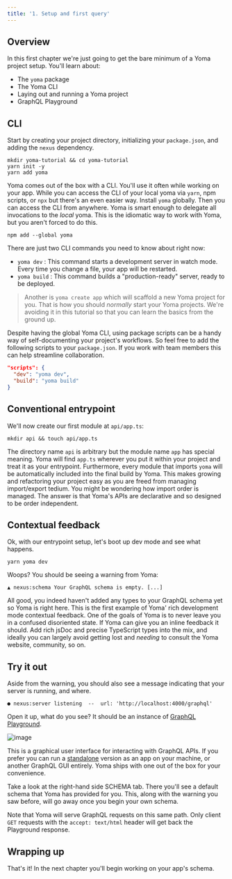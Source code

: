 ```yaml
---
title: '1. Setup and first query'
---
```


## Overview

In this first chapter we're just going to get the bare minimum of a Yoma project setup. You'll learn about:

- The `yoma` package
- The Yoma CLI
- Laying out and running a Yoma project
- GraphQL Playground

## CLI

Start by creating your project directory, initializing your `package.json`, and adding the `nexus` dependency.

```bash-symbol
mkdir yoma-tutorial && cd yoma-tutorial
yarn init -y
yarn add yoma
```

Yoma comes out of the box with a CLI. You'll use it often while working on your app. While you can access the CLI of your local yoma via `yarn`, npm scripts, or `npx` but there's an even easier way. Install `yoma` globally. Then you can access the CLI from anywhere. Yoma is smart enough to delegate all invocations to the _local_ yoma. This is the idiomatic way to work with Yoma, but you aren't forced to do this.

```bash-symbol
npm add --global yoma
```

There are just two CLI commands you need to know about right now:

- `yoma dev` : This command starts a development server in watch mode. Every time you change a file, your app will be restarted.
- `yoma build` : This command builds a "production-ready" server, ready to be deployed.

> Another is `yoma create app` which will scaffold a new Yoma project for you. That is how you should _normally_ start your Yoma projects. We're avoiding it in this tutorial so that you can learn the basics from the ground up.

Despite having the global Yoma CLI, using package scripts can be a handy way of self-documenting your project's workflows. So feel free to add the following scripts to your `package.json`. If you work with team members this can help streamline collaboration.

```json
"scripts": {
  "dev": "yoma dev",
  "build": "yoma build"
}
```

## Conventional entrypoint

We'll now create our first module at `api/app.ts`:

```bash-symbol
mkdir api && touch api/app.ts
```

The directory name `api` is arbitrary but the module name `app` has special meaning. Yoma will find `app.ts` wherever you put it within your project and treat it as your entrypoint. Furthermore, every module that imports `yoma` will be automatically included into the final build by Yoma. This makes growing and refactoring your project easy as you are freed from managing import/export tedium. You might be wondering how import order is managed. The answer is that Yoma's APIs are declarative and so designed to be order independent.

## Contextual feedback

Ok, with our entrypoint setup, let's boot up dev mode and see what happens.

```bash-symbol
yarn yoma dev
```

Woops? You should be seeing a warning from Yoma:

```bash-symbol
▲ nexus:schema Your GraphQL schema is empty. [...]
```

All good, you indeed haven't added any types to your GraphQL schema yet so Yoma is right here. This is the first example of Yoma' rich development mode contextual feedback. One of the goals of Yoma is to never leave you in a confused disoriented state. If Yoma can give you an inline feedback it should. Add rich jsDoc and precise TypeScript types into the mix, and ideally you can largely avoid getting lost and _needing_ to consult the Yoma website, community, so on.

## Try it out

Aside from the warning, you should also see a message indicating that your server is running, and where.

```bash-symbol
● nexus:server listening  --  url: 'http://localhost:4000/graphql'
```

Open it up, what do you see? It should be an instance of [GraphQL Playground](https://github.com/prisma-labs/graphql-playground).

![image](https://user-images.githubusercontent.com/284476/83534302-ae1b7d00-a4be-11ea-9a13-2665bf152e2a.png)

This is a graphical user interface for interacting with GraphQL APIs. If you prefer you can run a [standalone](https://www.electronjs.org/apps/graphql-playground) version as an app on your machine, or another GraphQL GUI entirely. Yoma ships with one out of the box for your convenience.

Take a look at the right-hand side SCHEMA tab. There you'll see a default schema that Yoma has provided for you. This, along with the warning you saw before, will go away once you begin your own schema.

Note that Yoma will serve GraphQL requests on this same path. Only client `GET` requests with the `accept: text/html` header will get back the Playground response.

## Wrapping up

That's it! In the next chapter you'll begin working on your app's schema.

